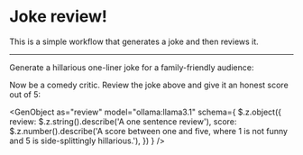 # Joke review!

This is a simple workflow that generates a joke and then reviews it.

---

Generate a hillarious one-liner joke for a family-friendly audience:

<GenText
  as="joke"
  model="ollama:llama3.1"
  />

Now be a comedy critic. Review the joke above and give it an honest score out of 5:

<GenObject
  as="review"
  model="ollama:llama3.1"
  schema={
    $.z.object({
      review: $.z.string().describe('A one sentence review'),
      score: $.z.number().describe('A score between one and five, where 1 is not funny and 5 is side-splittingly hillarious.'),
    })
  } />
